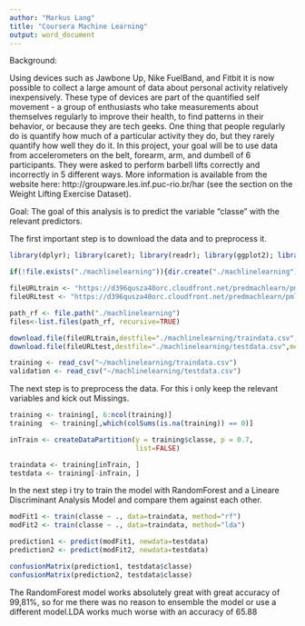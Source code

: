 ---
author: "Markus Lang"
title: "Coursera Machine Learning"
output: word_document
---


Background: 

Using devices such as Jawbone Up, Nike FuelBand, and Fitbit it is now possible to collect a large amount of data about personal activity relatively inexpensively. These type of devices are part of the quantified self movement - a group of enthusiasts who take measurements about themselves regularly to improve their health, to find patterns in their behavior, or because they are tech geeks. One thing that people regularly do is quantify how much of a particular activity they do, but they rarely quantify how well they do it. In this project, your goal will be to use data from accelerometers on the belt, forearm, arm, and dumbell of 6 participants. They were asked to perform barbell lifts correctly and incorrectly in 5 different ways. More information is available from the website here: http://groupware.les.inf.puc-rio.br/har (see the section on the Weight Lifting Exercise Dataset).

Goal:
The goal of this analysis is to predict the variable "classe" with the relevant predictors.

The first important step is to download the data and to preprocess it.




```{r, echo=TRUE}
library(dplyr); library(caret); library(readr); library(ggplot2); library(randomForest)

if(!file.exists("./machlinelearning")){dir.create("./machlinelearning")}

fileURLtrain <- "https://d396qusza40orc.cloudfront.net/predmachlearn/pml-training.csv"
fileURLtest <- "https://d396qusza40orc.cloudfront.net/predmachlearn/pml-testing.csv"

path_rf <- file.path("./machlinelearning")
files<-list.files(path_rf, recursive=TRUE)

download.file(fileURLtrain,destfile="./machlinelearning/traindata.csv",method="curl")
download.file(fileURLtest,destfile="./machlinelearning/testdata.csv",method="curl")

training <- read_csv("~/machlinelearning/traindata.csv")
validation <- read_csv("~/machlinelearning/testdata.csv")
```

The next step is to preprocess the data. For this i only keep the relevant variables and kick out Missings. 

```{r, echo=TRUE}
training <- training[, 6:ncol(training)]
training  <- training[,which(colSums(is.na(training)) == 0)]

inTrain <- createDataPartition(y = training$classe, p = 0.7,
                               list=FALSE)

traindata <- training[inTrain, ]
testdata <- training[-inTrain, ]

```

In the next step i try to train the model with RandomForest and a Lineare Discriminant Analysis Model and compare them against each other.

```{r, echo=TRUE}
modFit1 <- train(classe ~ ., data=traindata, method="rf")
modFit2 <- train(classe ~ ., data=traindata, method="lda")

prediction1 <- predict(modFit1, newdata=testdata)
prediction2 <- predict(modFit2, newdata=testdata)

confusionMatrix(prediction1, testdata$classe)
confusionMatrix(prediction2, testdata$classe)
```

The RandomForest model works absolutely great with great accuracy of 99,81%, so for me there was no reason to ensemble the model or use a different model.LDA works much worse with an accuracy of 65.88







